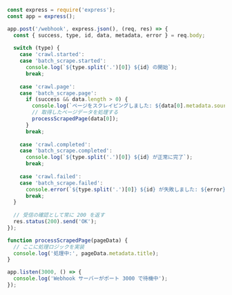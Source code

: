 ```javascript Node.js／Express
const express = require('express');
const app = express();

app.post('/webhook', express.json(), (req, res) => {
  const { success, type, id, data, metadata, error } = req.body;
  
  switch (type) {
    case 'crawl.started':
    case 'batch_scrape.started':
      console.log(`${type.split('.')[0]} ${id} の開始`);
      break;
      
    case 'crawl.page':
    case 'batch_scrape.page':
      if (success && data.length > 0) {
        console.log(`ページをスクレイピングしました: ${data[0].metadata.sourceURL}`);
        // 取得したページデータを処理する
        processScrapedPage(data[0]);
      }
      break;
      
    case 'crawl.completed':
    case 'batch_scrape.completed':
      console.log(`${type.split('.')[0]} ${id} が正常に完了`);
      break;
      
    case 'crawl.failed':
    case 'batch_scrape.failed':
      console.error(`${type.split('.')[0]} ${id} が失敗しました: ${error}`);
      break;
  }
  
  // 受信の確認として常に 200 を返す
  res.status(200).send('OK');
});

function processScrapedPage(pageData) {
  // ここに処理ロジックを実装
  console.log('処理中:', pageData.metadata.title);
}

app.listen(3000, () => {
  console.log('Webhook サーバーがポート 3000 で待機中');
});
```
